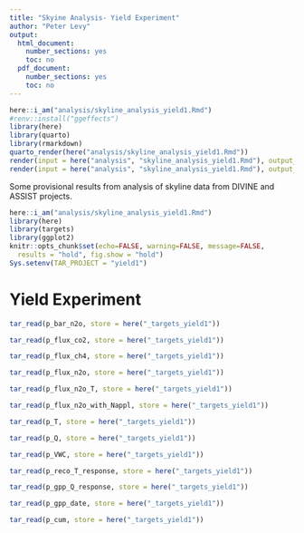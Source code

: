 ```yaml
---
title: "Skyine Analysis- Yield Experiment"
author: "Peter Levy"
output:
  html_document:
    number_sections: yes
    toc: no
  pdf_document:
    number_sections: yes
    toc: no
---
```


```r
here::i_am("analysis/skyline_analysis_yield1.Rmd")
#renv::install("ggeffects")
library(here)
library(quarto)
library(rmarkdown)
quarto_render(here("analysis/skyline_analysis_yield1.Rmd"))
render(input = here("analysis", "skyline_analysis_yield1.Rmd"), output_file = here("analysis", "skyline_analysis_yield1.pdf"))
render(input = here("analysis", "skyline_analysis_yield1.Rmd"), output_file = here("analysis", "skyline_analysis_yield1.html"))
```

Some provisional results from analysis of skyline data from DIVINE and ASSIST projects.

<!--- { startup -->
```r
here::i_am("analysis/skyline_analysis_yield1.Rmd")
library(here)
library(targets)
library(ggplot2)
knitr::opts_chunk$set(echo=FALSE, warning=FALSE, message=FALSE,
  results = "hold", fig.show = "hold")
Sys.setenv(TAR_PROJECT = "yield1")
```

# Yield Experiment

```r
tar_read(p_bar_n2o, store = here("_targets_yield1"))
```

```r
tar_read(p_flux_co2, store = here("_targets_yield1"))
```

```r
tar_read(p_flux_ch4, store = here("_targets_yield1"))
```

```r
tar_read(p_flux_n2o, store = here("_targets_yield1"))
```

```r
tar_read(p_flux_n2o_T, store = here("_targets_yield1"))
```

```r
tar_read(p_flux_n2o_with_Nappl, store = here("_targets_yield1"))
```

```r
tar_read(p_T, store = here("_targets_yield1"))
```

```r
tar_read(p_Q, store = here("_targets_yield1"))
```

```r
tar_read(p_VWC, store = here("_targets_yield1"))
```

```r
tar_read(p_reco_T_response, store = here("_targets_yield1"))
```

```r
tar_read(p_gpp_Q_response, store = here("_targets_yield1"))
```

```r
tar_read(p_gpp_date, store = here("_targets_yield1"))
```

```r
tar_read(p_cum, store = here("_targets_yield1"))
```
